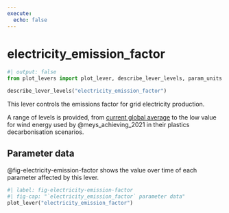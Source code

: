```yaml
---
execute:
  echo: false
---
```


# electricity_emission_factor {#sec-electricity-emission-factor}

```python
#| output: false
from plot_levers import plot_lever, describe_lever_levels, param_units
```

```python
describe_lever_levels("electricity_emission_factor")
```

This lever controls the emissions factor for grid electricity production.

A range of levels is provided, from [current global average](https://www.iea.org/data-and-statistics/charts/carbon-intensity-of-electricity-generation-in-selected-countries-and-regions-2000-2020) to the low value for wind energy used by @meys_achieving_2021 in their plastics decarbonisation scenarios.

## Parameter data

@fig-electricity-emission-factor shows the value over time of each parameter affected by this lever.

```python
#| label: fig-electricity-emission-factor
#| fig-cap: "`electricity_emission_factor` parameter data"
plot_lever("electricity_emission_factor")
```
